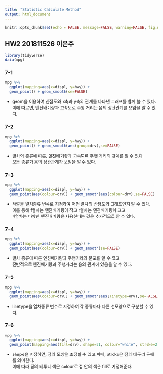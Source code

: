 ```yaml
---
title: "Statistic Calculate Method"
output: html_document 
---
```


```r
knitr::opts_chunk$set(echo = FALSE, message=FALSE, warning=FALSE, fig.width=6, fig.height=4)
```

## HW2 201811526 이은주

```r
library(tidyverse)
data(mpg)
```

### 7-1
```r
mpg %>% 
  ggplot(mapping=aes(x=displ, y=hwy)) +
  geom_point() + geom_smooth(se=FALSE)
```
 
* geom을 이용하여 산점도와 x축과 y축의 관계를 나타낸 그래프를 함께 볼 수 있다.  
 이에 따르면, 엔진배기량과 고속도로 주행 거리는 음의 상관관계를 보임을 알 수 있다.

\pagebreak

### 7-2
```r
mpg %>% 
  ggplot(mapping=aes(x=displ, y=hwy)) +
  geom_point() + geom_smooth(aes(group=drv),se=FALSE)
```

* 열차의 종류에 따른, 엔진배기량과 고속도로 주행 거리의 관계를 알 수 있다.  
  모든 종류가 음의 상관관계가 보임을 알 수 있다.

\pagebreak

### 7-3
```r
mpg %>% 
  ggplot(mapping=aes(x=displ, y=hwy)) +
  geom_point(aes(colour=drv)) + geom_smooth(aes(colour=drv),se=FALSE)
```
 
* 색깔을 열차종류 변수로 지정하여 어떤 열차의 산점도와 그래프인지 알 수 있다.  
  이를 통해 f열차는 엔진배기량이 작고 r열차는 엔진배기량이 크고  
  4열차는 다양한 엔진배기량을 사용한다는 것을 추가적으로 알 수 있다.

\pagebreak

### 7-4
```r
mpg %>% 
  ggplot(mapping=aes(x=displ, y=hwy)) +
  geom_point(aes(colour=drv)) + geom_smooth(se=FALSE)
```

* 열차 종류에 따른 엔진배기량과 주행거리의 분포를 알 수 있고  
  전반적으로 엔진배기량과 주행거리는 음의 관계에 있음을 알 수 있다.

\pagebreak

### 7-5
```r
mpg %>% 
  ggplot(mapping=aes(x=displ, y=hwy)) +
  geom_point(aes(colour=drv)) + geom_smooth(aes(linetype=drv),se=FALSE)
```

* linetype을 열차종류 변수로 지정하여 각 종류마다 다른 선모양으로 구분할 수 있다.

\pagebreak

### 7-6
```r
mpg %>%
  ggplot(mapping=aes(x=displ, y=hwy)) +
  geom_point(mapping=aes(fill=drv), shape=21, colour="white", stroke=2) 
```

* shape을 지정하면, 점의 모양을 조정할 수 있고 이때, stroke은 점의 테두리 두께를 의미한다.  
  이에 따라 점의 테투리 색은 colour로 점 안의 색은 fill로 지정해준다.


